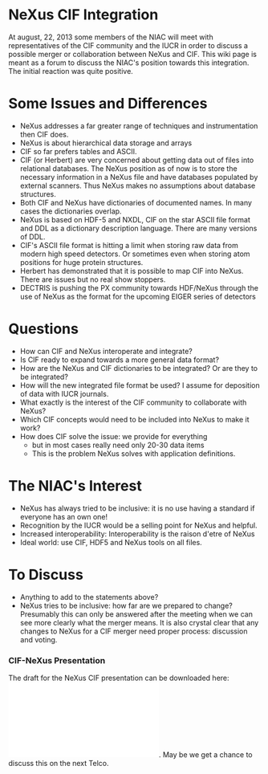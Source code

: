 = NeXus CIF Integration =

At august, 22, 2013 some members of the NIAC will meet with representatives of the CIF community and the IUCR in order to discuss a possible merger or collaboration between NeXus and CIF. This wiki page is meant as a forum to discuss the NIAC's position towards this integration. The initial reaction was quite positive.

= Some Issues and Differences =

* NeXus addresses a far greater range of techniques and instrumentation then CIF does. 
* NeXus is about hierarchical data storage and arrays
* CIF so far prefers tables and ASCII. 
* CIF (or Herbert) are very concerned about getting data out of files into relational databases. The NeXus position as of now is  to store the necessary information in a NeXus file and have databases populated by external scanners. Thus NeXus makes no assumptions about database structures. 
* Both CIF and NeXus have dictionaries of documented names. In many cases the dictionaries overlap.  
* NeXus is based on HDF-5 and NXDL, CIF on the star ASCII file format and DDL as a dictionary description language. There are many versions of DDL. 
* CIF's ASCII file format is hitting a limit when storing raw data from modern high speed detectors. Or sometimes even when storing atom positions for huge protein structures. 
* Herbert has demonstrated that it is possible to map CIF into NeXus. There are issues but no real show stoppers.
* DECTRIS is pushing the PX community  towards HDF/NeXus through the use of NeXus as the format for the upcoming EIGER series of detectors

= Questions = 

* How can CIF and NeXus interoperate and integrate?
* Is CIF ready to expand towards a more general data format?
* How are the NeXus and CIF dictionaries to be integrated? Or are they to be integrated? 
* How will the new integrated file format be used? I assume for deposition of data with IUCR journals.
* What exactly is the interest of the CIF community to collaborate with NeXus? 
* Which CIF concepts would need to be included into NeXus to make it work?
* How does CIF solve the issue: we provide for everything
** but in most cases really need only 20-30 data items
** This is the problem NeXus solves with application definitions.

= The NIAC's Interest =

* NeXus has always tried to be inclusive: it is no use having a standard if everyone has an own one!
* Recognition by the IUCR would be a selling point for NeXus and helpful.
* Increased interoperability: Interoperability is the raison d'etre of NeXus
* Ideal world: use CIF, HDF5 and NeXus tools on all files.

= To Discuss =

* Anything to add to the statements above?
* NeXus tries to be inclusive: how far are we prepared to change? Presumably this can only be answered after the meeting when we can see more clearly what the merger means. It is also crystal clear that any changes to NeXus for a CIF merger  need proper process: discussion and voting.

=== CIF-NeXus Presentation ===

The draft for the NeXus CIF presentation can be downloaded here: [[File:CIFNexus.pdf]]. May 
be we get a chance to discuss this on the next Telco.